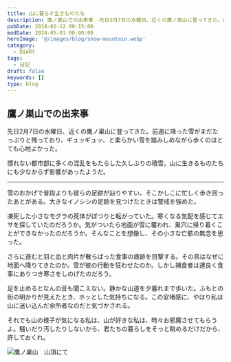 ```yaml
---
title: 山に暮らす生きものたち
description: 鷹ノ巣山での出来事 -先日2月7日の水曜日、近くの鷹ノ巣山に登ってきた。前週に降った雪がまだたっぷりと残っており、ギュッギュッ、と柔らかい雪を踏みしめながら歩くのはとても心地よかった。慣れない都市部に多くの混乱をもたらした久しぶりの積雪。山に生きるものたちにも少なからず影響があったようだ
pubDate: 2018-02-12 00:15:00
modDate: 2024-05-01 00:00:00
heroImage: '@/images/blog/snow-mountain.webp'
category:
  - DIARY
tags:
  - 日記
draft: false
keywords: []
type: blog
---
```


## 鷹ノ巣山での出来事

先日2月7日の水曜日、近くの鷹ノ巣山に登ってきた。前週に降った雪がまだたっぷりと残っており、ギュッギュッ、と柔らかい雪を踏みしめながら歩くのはとても心地よかった。

慣れない都市部に多くの混乱をもたらした久しぶりの積雪。山に生きるものたちにも少なからず影響があったようだ。

<hr />

雪のおかげで普段よりも彼らの足跡が辿りやすい。そこかしこに忙しく歩き回ったあとがある。大きなイノシシの足跡を見つけたときは警戒を強めた。

凍死した小さなモグラの死体がぽつりと転がっていた。寒くなる気配を感じてエサを探していたのだろうか。気がついたら地面が雪に覆われ、巣穴に帰り着くことができなかったのだろうか。そんなことを想像し、その小さな亡骸の無念を思った。

さらに進むと羽と血と肉片が散らばった食事の痕跡を目撃する。その鳥はなぜに地面へ降りてきたのか。雪が彼の行動を狂わせたのか。しかし捕食者は運良く食事にありつき寒さをしのげたのだろう。

足を止めるとなんの音も聞こえない。静かな山道を夕暮れまで歩いた。ふもとの街の明かりが見えたとき、ホッとした気持ちになる。この安堵感に、やはり私は山に迷い込んだ余所者なのだと気づかされる。

それでも山の様子が気になる私は、山が好きな私は、時々お邪魔させてもらうよ。騒いだり汚したりしないから、君たちの暮らしをそっと眺めるだけだから、許しておくれ。

![鷹ノ巣山　山頂にて](@/images/blog/3803061449848059470-snow_mountain_compressed.webp '鷹ノ巣山　山頂にて')
